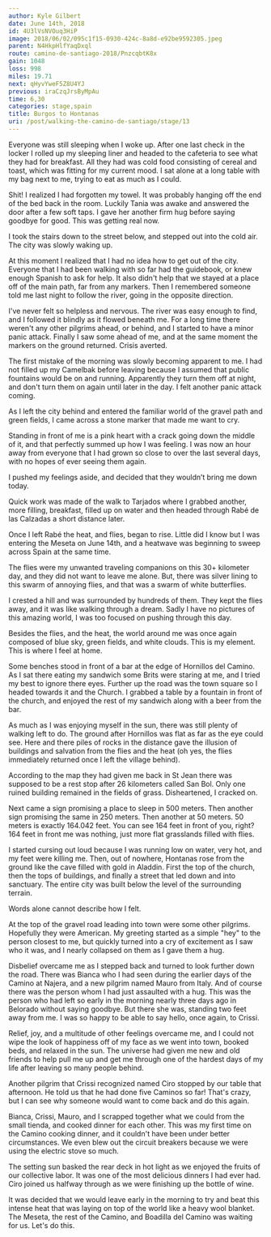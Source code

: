 ```yaml
---
author: Kyle Gilbert
date: June 14th, 2018
id: 4U3lVsNVOuq3HiP
image: 2018/06/02/095c1f15-0930-424c-8a8d-e92be9592305.jpeg
parent: N4HkpHlfYaqDxql
route: camino-de-santiago-2018/PnzcqbtK8x
gain: 1048
loss: 998
miles: 19.71
next: qHyvYweF5Z8U4YJ
previous: iraCzqJrsByMpAu
time: 6,30
categories: stage,spain
title: Burgos to Hontanas
uri: /post/walking-the-camino-de-santiago/stage/13
---
```


<Stats />

<Route />

Everyone was still sleeping when I woke up. After one last check in the
locker I rolled up my sleeping liner and headed to the cafeteria to see what
they had for breakfast. All they had was cold food consisting of cereal and
toast, which was fitting for my current mood. I sat alone at a long table with
my bag next to me, trying to eat as much as I could.

Shit! I realized I had forgotten my towel. It was probably hanging off the end
of the bed back in the room. Luckily Tania was awake and answered the door
after a few soft taps. I gave her another firm hug before saying goodbye for
good. This was getting real now.

I took the stairs down to the street below, and stepped out into the cold air.
The city was slowly waking up.

At this moment I realized that I had no idea how to get out of the city.
Everyone that I had been walking with so far had the guidebook, or knew enough
Spanish to ask for help. It also didn't help that we stayed at a place off of
the main path, far from any markers. Then I remembered someone told me last
night to follow the river, going in the opposite direction.

I've never felt so helpless and nervous. The river was easy enough to find, and
I followed it blindly as it flowed beneath me. For a long time there weren't
any other pilgrims ahead, or behind, and I started to have a minor panic
attack. Finally I saw some ahead of me, and at the same moment the markers on
the ground returned. Crisis averted.

The first mistake of the morning was slowly becoming apparent to me. I had not
filled up my Camelbak before leaving because I assumed that public fountains
would be on and running. Apparently they turn them off at night, and don't turn
them on again until later in the day. I felt another panic attack coming.

As I left the city behind and entered the familiar world of the gravel path and
green fields, I came across a stone marker that made me want to cry.

Standing in front of me is a pink heart with a crack going down the middle of
it, and that perfectly summed up how I was feeling. I was now an hour away from
everyone that I had grown so close to over the last several days, with no hopes
of ever seeing them again.

I pushed my feelings aside, and decided that they wouldn’t bring me down today.

Quick work was made of the walk to Tarjados where I grabbed another, more
filling, breakfast, filled up on water and then headed through Rabé de las
Calzadas a short distance later.

Once I left Rabé the heat, and flies, began to rise. Little did I know but I was
entering the Meseta on June 14th, and a heatwave was beginning to sweep across
Spain at the same time.

The flies were my unwanted traveling companions on this 30+ kilometer day, and
they did not want to leave me alone. But, there was silver lining to this swarm
of annoying flies, and that was a swarm of white butterflies.

I crested a hill and was surrounded by hundreds of them. They kept the flies
away, and it was like walking through a dream. Sadly I have no pictures of this
amazing world, I was too focused on pushing through this day.

Besides the flies, and the heat, the world around me was once again composed of
blue sky, green fields, and white clouds. This is my element. This is where I
feel at home.

Some benches stood in front of a bar at the edge of Hornillos del Camino. As I
sat there eating my sandwich some Brits were staring at me, and I tried my best
to ignore there eyes. Further up the road was the town square so I headed
towards it and the Church. I grabbed a table by a fountain in front of the
church, and enjoyed the rest of my sandwich along with a beer from the bar.

As much as I was enjoying myself in the sun, there was still plenty of walking
left to do. The ground after Hornillos was flat as far as the eye could see.
Here and there piles of rocks in the distance gave the illusion of buildings
and salvation from the flies and the heat (oh yes, the flies immediately
returned once I left the village behind).

According to the map they had given me back in St Jean there was supposed to be
a rest stop after 26 kilometers called San Bol. Only one ruined building
remained in the fields of grass. Disheartened, I cracked on.

Next came a sign promising a place to sleep in 500 meters. Then another sign
promising the same in 250 meters. Then another at 50 meters. 50 meters is
exactly 164.042 feet. You can see 164 feet in front of you, right? 164 feet in
front me was nothing, just more flat grasslands filled with flies.

I started cursing out loud because I was running low on water, very hot, and my
feet were killing me. Then, out of nowhere, Hontanas rose from the ground like
the cave filled with gold in Aladdin. First the top of the church, then the
tops of buildings, and finally a street that led down and into sanctuary. The
entire city was built below the level of the surrounding terrain.

Words alone cannot describe how I felt.

At the top of the gravel road leading into town were some other pilgrims.
Hopefully they were American. My greeting started as a simple "hey" to the
person closest to me, but quickly turned into a cry of excitement as I saw who
it was, and I nearly collapsed on them as I gave them a hug.

Disbelief overcame me as I stepped back and turned to look further down the
road. There was Bianca who I had seen during the earlier days of the Camino at
Najera, and a new pilgrim named Mauro from Italy. And of course there was the
person whom I had just assaulted with a hug. This was the person who had left
so early in the morning nearly three days ago in Belorado without saying
goodbye. But there she was, standing two feet away from me. I was so happy to
be able to say hello, once again, to Crissi.

Relief, joy, and a multitude of other feelings overcame me, and I could not wipe
the look of happiness off of my face as we went into town, booked beds, and
relaxed in the sun. The universe had given me new and old friends to help pull
me up and get me through one of the hardest days of my life after leaving so
many people behind.

Another pilgrim that Crissi recognized named Ciro stopped by our table that
afternoon. He told us that he had done five Caminos so far! That's crazy, but I
can see why someone would want to come back and do this again.

Bianca, Crissi, Mauro, and I scrapped together what we could from the small
tienda, and cooked dinner for each other. This was my first time on the Camino
cooking dinner, and it couldn't have been under better circumstances. We even
blew out the circuit breakers because we were using the electric stove so
much.

The setting sun basked the rear deck in hot light as we enjoyed the fruits of
our collective labor. It was one of the most delicious dinners I had ever had.
Ciro joined us halfway through as we were finishing up the bottle of wine.

It was decided that we would leave early in the morning to try and beat this
intense heat that was laying on top of the world like a heavy wool blanket. The
Meseta, the rest of the Camino, and Boadilla del Camino was waiting for us.
Let's do this.

